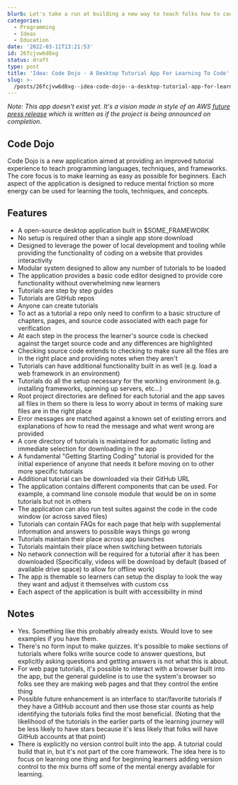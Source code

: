 ```yaml
---
blurb: Let's take a run at building a new way to teach folks how to code
categories:
  - Programming
  - Ideas
  - Education
date: '2022-03-11T13:21:53'
id: 26fcjvw6d8xg
status: draft
type: post
title: 'Idea: Code Dojo - A Desktop Tutorial App For Learning To Code'
slug: >-
  /posts/26fcjvw6d8xg--idea-code-dojo--a-desktop-tutorial-app-for-learning-to-code
---
```


_Note: This app doesn't exist yet. It's a vision made in style of an AWS [future press release](https://the-amazon-way.com/future-press-release/) which is written as if the project is being announced on completion._

## Code Dojo 

Code Dojo is a new application aimed at providing an improved tutorial experience to teach programming languages, techniques, and frameworks. The core focus is to make learning as easy as possible for beginners. Each aspect of the application is designed to reduce mental friction so more energy can be used for learning the tools, techniques, and concepts. 

## Features

- A open-source desktop application built in $SOME_FRAMEWORK
- No setup is required other than a single app store download
- Designed to leverage the power of local development and tooling while providing the functionality of coding on a website that provides interactivity
- Modular system designed to allow any number of tutorials to be loaded
- The application provides a basic code editor designed to provide core functionality without overwhelming new learners 
- Tutorials are step by step guides
- Tutorials are GitHub repos
- Anyone can create tutorials
- To act as a tutorial a repo only need to confirm to a basic structure of chapters, pages, and source code associated with each page for verification
- At each step in the process the learner's source code is checked against the target source code and any differences are highlighted
- Checking source code extends to checking to make sure all the files are in the right place and providing notes when they aren't
- Tutorials can have additional functionality built in as well (e.g. load a web framework in an environment)
- Tutorials do all the setup necessary for the working environment (e.g. installing frameworks, spinning up servers, etc...)
- Root project directories are defined for each tutorial and the app saves all files in them so there is less to worry about in terms of making sure files are in the right place
- Error messages are matched against a known set of existing errors and explanations of how to read the message and what went wrong are provided 
- A core directory of tutorials is maintained for automatic listing and immediate selection for downloading in the app
- A fundamental "Getting Starting Coding" tutorial is provided for the initial experience of anyone that needs it before moving on to other more specific tutorials
- Additional tutorial can be downloaded via their GitHub URL
- The application contains different components that can be used. For example, a command line console module that would be on in some tutorials but not in others
- The application can also run test suites against the code in the code window (or across saved files)
- Tutorials can contain FAQs for each page that help with supplemental information and answers to possible ways things go wrong
- Tutorials maintain their place across app launches
- Tutorials maintain their place when switching between tutorials 
- No network connection will be required for a tutorial after it has been downloaded (Specifically, videos will be download by default (based of available drive space) to allow for offline work)
- The app is themable so learners can setup the display to look the way they want and adjust it themselves with custom css
- Each aspect of the application is built with accessibility in mind


## Notes

- Yes. Something like this probably already exists. Would love to see examples if you have them.
- There's no form input to make quizzes. It's possible to make sections of tutorials where folks write source code to answer questions, but explicitly asking questions and getting answers is not what this is about.  
- For web page tutorials, it's possible to interact with a browser built into the app, but the general guideline is to use the system's browser so folks see they are making web pages and that they control the entire thing
- Possible future enhancement is an interface to star/favorite tutorials if they have a GitHub account and then use those star counts as help identifying the tutorials folks find the most beneficial. (Noting that the likelihood of the tutorials in the earlier parts of the learning journey will be less likely to have stars because it's less likely that folks will have GitHub accounts at that point)
- There is explicitly no version control built into the app. A tutorial could build that in, but it's not part of the core framework. The idea here is to focus on learning one thing and for beginning learners adding version control to the mix burns off some of the mental energy available for learning. 



